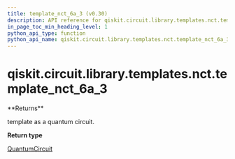 ```yaml
---
title: template_nct_6a_3 (v0.30)
description: API reference for qiskit.circuit.library.templates.nct.template_nct_6a_3 in qiskit v0.30
in_page_toc_min_heading_level: 1
python_api_type: function
python_api_name: qiskit.circuit.library.templates.nct.template_nct_6a_3
---
```


<span id="qiskit-circuit-library-templates-nct-template-nct-6a-3" />

# qiskit.circuit.library.templates.nct.template\_nct\_6a\_3

<Function id="qiskit.circuit.library.templates.nct.template_nct_6a_3" isDedicatedPage={true} github="https://github.com/qiskit/qiskit/tree/stable/0.18/qiskit/circuit/library/templates/nct/template_nct_6a_3.py" signature="template_nct_6a_3()">
  **Returns**

  template as a quantum circuit.

  **Return type**

  [QuantumCircuit](qiskit.circuit.QuantumCircuit "qiskit.circuit.QuantumCircuit")
</Function>

